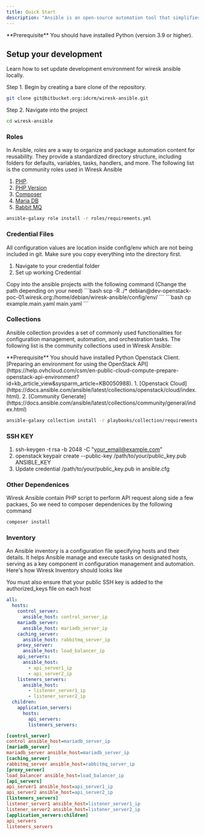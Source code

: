 ```yaml
---
title: Quick Start
description: "Ansible is an open-source automation tool that simplifies the process of IT infrastructure management, application deployment, and task automation."
---
```


<Info>
  **Prerequisite** You should have installed Python (version 3.9 or higher).
</Info>

## Setup your development

Learn how to set update development environment for wiresk ansible locally.

Step 1. Begin by creating a bare clone of the repository.

```bash
git clone git@bitbucket.org:idcrm/wiresk-ansible.git
```

Step 2. Navigate into the project

```bash
cd wiresk-ansible
```

### Roles

In Ansible, roles are a way to organize and package automation content for reusability. They provide a standardized directory structure, including folders for defaults, variables, tasks, handlers, and more. The following list is the community roles used in Wiresk Ansible

1. [PHP](https://galaxy.ansible.com/geerlingguy/php).
2. [PHP Version](https://galaxy.ansible.com/geerlingguy/php-versions)
3. [Composer](https://galaxy.ansible.com/geerlingguy/composer)
4. [Maria DB](https://galaxy.ansible.com/bertvv/mariadb)
5. [Rabbit MQ](https://galaxy.ansible.com/rockandska/rabbitmq)

```bash
ansible-galaxy role install -r roles/requirements.yml
```

### Credential Files

All configuration values are location inside config/env which are not being included in git. Make sure you copy everything into the directory first.

1. Navigate to your credential folder
2. Set up working Credential

<AccordionGroup>
  <Accordion title="Copy Local Files">
Copy into the ansible projects with the following command (Change the path depending on your need)
```bash
scp -R ./* debian@dev-openstack-poc-01.wiresk.org:/home/debian/wiresk-ansible/config/env/
```
  </Accordion>

<Accordion title="Copy From example files" icon="alien-8bit">
```bash
cp example.main.yaml main.yaml
```
</Accordion>

</AccordionGroup>


### Collections

Ansible collection provides a set of commonly used functionalities for configuration management, automation, and orchestration tasks.
The following list is the community collections used in Wiresk Ansible:

<Info>
  **Prerequisite** You should have installed Python Openstack Client. [Preparing
  an environment for using the OpenStack
  API](https://help.ovhcloud.com/csm/en-public-cloud-compute-prepare-openstack-api-environment?id=kb_article_view&sysparm_article=KB0050988).
</Info>
1. [Openstack Cloud](https://docs.ansible.com/ansible/latest/collections/openstack/cloud/index.html).
2. [Community Generate](https://docs.ansible.com/ansible/latest/collections/community/general/index.html)

```bash
ansible-galaxy collection install -r playbooks/collection/requirements.yml
```

### SSH KEY 
1. ssh-keygen -t rsa -b 2048 -C "your_email@example.com"
2. openstack keypair create --public-key /path/to/your/public_key.pub ANSIBLE_KEY
3. Update credential /path/to/your/public_key.pub in ansible.cfg

### Other Dependenices

Wiresk Ansible contain PHP script to perform API request along side a few packaes, So we need to composer dependenices by the following command

```bash
composer install
```

### Inventory

An Ansible inventory is a configuration file specifying hosts and their details. It helps Ansible manage and execute tasks on designated hosts, serving as a key component in configuration management and automation. Here's how Wiresk Inventory should looks like

<Info>
You must also ensure that your public SSH key is added to the authorized_keys file on each host
</Info>
<CodeGroup>

```yaml Inventory.yaml
all:
  hosts:
    control_server:
      ansible_host: control_server_ip
    mariadb_server:
      ansible_host: mariadb_server_ip
    caching_server:
      ansible_host: rabbitmq_server_ip
    proxy_server:
      ansible_host: load_balancer_ip
    api_servers:
      ansible_host:
        - api_server1_ip
        - api_server2_ip
    listeners_servers:
      ansible_host:
        - listener_server1_ip
        - listener_server2_ip
  children:
    application_servers:
      hosts:
        api_servers:
        listeners_servers:
```

```ini Inventory.ini
[control_server]
control ansible_host=mariadb_server_ip
[mariadb_server]
mariadb_server ansible_host=mariadb_server_ip
[caching_server]
rabbitmq_server ansible_host=rabbitmq_server_ip
[proxy_server]
load_balancer ansible_host=load_balancer_ip
[api_servers]
api_server1 ansible_host=api_server1_ip
api_server2 ansible_host=api_server2_ip
[listeners_servers]
listener_server1 ansible_host=listener_server1_ip
listener_server2 ansible_host=listener_server2_ip
[application_servers:children]
api_servers
listeners_servers

```

</CodeGroup>
